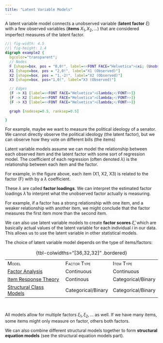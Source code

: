 ```yaml
---
title: "Latent Variable Models"
---
```


A latent variable model connects a unobserved variable (**latent factor** $\xi$) with a few observed variables (**items** $X_1, X_2, \dots$) that are considered imperfect measures of the latent factor.

::: center-graph
```dot
//| fig-width: 4.5
//| fig-height: 1.4
digraph example2 {
  bgcolor="transparent";
  // Nodes
  F [shape=box, pos = "0,0!", label=<<FONT FACE="Helvetica">&xi; (Unobserved)</FONT>>]
  X1 [shape=box, pos = "2,0!", label="X1 (Observed)"]
  X2 [shape=box, pos = "1,-2!", label="X2 (Observed)"]
  X3 [shape=box, pos="1,0!", label="X3 (Observed)"]

  // Edges
  {F -> X1 [label=<<FONT FACE="Helvetica">&lambda;</FONT>>]}
  {F -> X2 [label=<<FONT FACE="Helvetica">&lambda;</FONT>>]}
  {F -> X3 [label=<<FONT FACE="Helvetica">&lambda;</FONT>>]}
  
  graph [nodesep=0.5, ranksep=0.5]

}
```
:::

::: small
For example, maybe we want to measure the political ideology of a senator. We cannot directly observe the political ideology (the latent factor), but we can observe how they vote on different bills (the items)
:::

Latent variable models assume we can model the relationship between each observed item and the latent factor with some sort of regression model. The coefficient of each regression (often denoted $\lambda$) is the relationship between each item and the factor.

::: small
For example, in the figure above, each item (X1, X2, X3) is related to the factor (F) with by a $\lambda$ coefficient.
:::

These $\lambda$ are called **factor loadings**. We can interpret the estimated factor loadings $\widehat\lambda$ to interpret what the unobserved factor actually is measuring.

::: small
For example, if a factor has a strong relationship with one item, and a weaker relationship with another item, we might conclude that the factor measures the first item more than the second item.
:::

We can also use latent variable models to create **factor scores** $\widehat\xi$, which are basically actual values of the latent variable for each individual $i$ in our data. This allows us to use the latent variable in other statistical models.

The choice of latent variable model depends on the type of items/factors:

|                                      |                           |                         |
|------------------------------|----------------------|--------------------|
| [Model]{.smallcaps}                  | [Factor Type]{.smallcaps} | [Item Type]{.smallcaps} |
| [Factor Analysis](factor.qmd)        | Continuous                | Continuous              |
| [Item Response Theory](irt.qmd)      | Continous                 | Categorical/Binary      |
| [Structural Class Models](class.qmd) | Categorical/Binary        | Categorical/Binary      |

: {tbl-colwidths="\[36,32,32\]" .bordered}

<br />

All models allow for multiple factors $\xi_1, \xi_2, \dots$ as well. If we have many items, some items might only measure on factor, others both factors.

We can also combine different structural models together to form **structural equation models** (see the structural equation models part).
